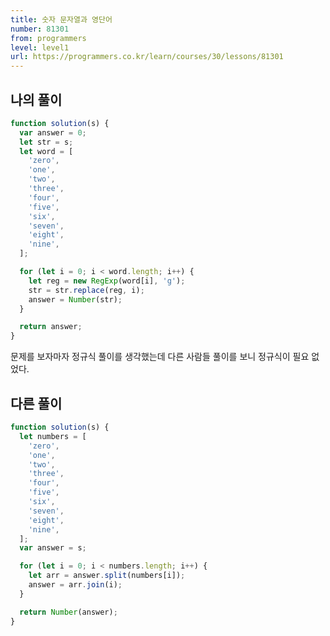 ```yaml
---
title: 숫자 문자열과 영단어
number: 81301
from: programmers
level: level1
url: https://programmers.co.kr/learn/courses/30/lessons/81301
---
```


## 나의 풀이

```js
function solution(s) {
  var answer = 0;
  let str = s;
  let word = [
    'zero',
    'one',
    'two',
    'three',
    'four',
    'five',
    'six',
    'seven',
    'eight',
    'nine',
  ];

  for (let i = 0; i < word.length; i++) {
    let reg = new RegExp(word[i], 'g');
    str = str.replace(reg, i);
    answer = Number(str);
  }

  return answer;
}
```

문제를 보자마자 정규식 풀이를 생각했는데 다른 사람들 풀이를 보니 정규식이 필요 없었다.

## 다른 풀이

```js
function solution(s) {
  let numbers = [
    'zero',
    'one',
    'two',
    'three',
    'four',
    'five',
    'six',
    'seven',
    'eight',
    'nine',
  ];
  var answer = s;

  for (let i = 0; i < numbers.length; i++) {
    let arr = answer.split(numbers[i]);
    answer = arr.join(i);
  }

  return Number(answer);
}
```
